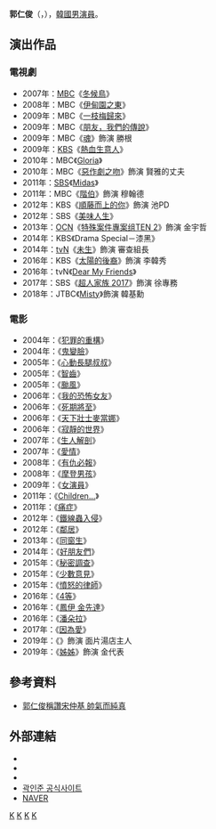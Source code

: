 {{藝人
|姓名 = 郭仁俊
|類型 = 男演員
|圖片 = 
|圖片尺寸 = 
|圖片簡介 = 
|本名 = 
|外文名 = 곽인준
|外文 = ko
|羅馬拼音 = Kwak In Joon
|英文名 =
|暱稱 =
|其他藝名 = 
|國籍 = {{KOR}}
|出生日期 = {{birth_date_and_age|1970|1|14}}
|出生地點 = {{KOR}}[[首爾特別市|首爾特別市]]
|宗教信仰 = 
|語言 = [[韓語|韓語]]
|職業 = [[演員|演員]]
|教育程度 = 安養藝術高校<br>慶星大學
|配偶  =
|出道作 = 
|出道日期 = 2004年
|代表作 = 
|活躍年代 =
|唱片公司 = 
|經紀公司 = Doremi Entertainment
|相關團體 = 
|網站 = 
}}

'''郭仁俊'''（{{lang-ko|곽인준}}，{{bd|1970年|1月14日}}），[[韓國|韓國]][[男演員|男演員]]。

== 演出作品 ==
=== 電視劇 ===
*2007年：[[文化廣播_(韓國)|MBC]]《[[冬候鳥|冬候鳥]]》
*2008年：MBC《[[伊甸園之東_(電視劇)|伊甸園之東]]》
*2009年：MBC《[[一枝梅歸來|一枝梅歸來]]》
*2009年：MBC《[[朋友，我們的傳說|朋友，我們的傳說]]》
*2009年：MBC《[[魂_(電視劇)|魂]]》飾演 勝根
*2009年：[[韓國放送公社|KBS]]《[[熱血生意人|熱血生意人]]》
*2010年：MBC《[[Gloria_(電視劇)|Gloria]]》
*2010年：MBC《[[惡作劇之吻_(韓國電視劇)|惡作劇之吻]]》飾演 賢雅的丈夫
*2011年：[[SBS_(韓國)|SBS]]《[[Midas_(電視劇)|Midas]]》
*2011年：MBC《[[階伯_(電視劇)|階伯]]》飾演 穆翰德
*2012年：KBS《[[順藤而上的你|順藤而上的你]]》飾演 池PD
*2012年：SBS《[[美味人生_(韓國電視劇)|美味人生]]》
*2013年：[[OCN|OCN]]《[[特殊案件專案组TEN#第二季|特殊案件專案组TEN 2]]》飾演 金宇哲
*2014年：KBS《Drama Special－漆黑》
*2014年：[[tvN|tvN]]《[[未生|未生]]》飾演 審查組長
*2016年：KBS《[[太陽的後裔|太陽的後裔]]》飾演 李韓秀
*2016年：tvN《[[Dear_My_Friends|Dear My Friends]]》
*2017年：SBS《[[超人家族_2017|超人家族 2017]]》飾演 徐專務
*2018年：JTBC《[[Misty|Misty]]》飾演 韓基勳

=== 電影 ===
*2004年：《[[犯罪的重構|犯罪的重構]]》
*2004年：《[[鬼變臉|鬼變臉]]》
*2005年：《[[心動長腿叔叔|心動長腿叔叔]]》
*2005年：《[[智齒_(電影)|智齒]]》
*2005年：《[[颱風_(電影)|颱風]]》
*2006年：《[[我的恐怖女友|我的恐怖女友]]》
*2006年：《[[死期將至|死期將至]]》
*2006年：《[[天下壯士麥當娜|天下壯士麥當娜]]》
*2006年：《[[寂靜的世界|寂靜的世界]]》
*2007年：《[[生人解剖|生人解剖]]》
*2007年：《[[愛情_(電影)|愛情]]》
*2008年：《[[有仇必報|有仇必報]]》
*2008年：《[[摩登男孩|摩登男孩]]》
*2009年：《[[女演員_(電影)|女演員]]》
*2011年：《[[Children...|Children...]]》
*2011年：《[[痛症|痛症]]》
*2012年：《[[鐵線蟲入侵|鐵線蟲入侵]]》
*2012年：《[[鄰居_(電影)|鄰居]]》
*2013年：《[[同窗生|同窗生]]》
*2014年：《[[好朋友們|好朋友們]]》
*2015年：《[[秘密調查|秘密調查]]》
*2015年：《[[少數意見|少數意見]]》
*2015年：《[[憤怒的律師|憤怒的律師]]》
*2016年：《[[4等|4等]]》
*2016年：《[[鳳伊_金先達|鳳伊 金先達]]》
*2016年：《[[潘朵拉_(電影)|潘朵拉]]》
*2017年：《[[因為愛_(電影)|因為愛]]》
*2019年：《{{link-ko|愉悅的音樂專輯|유열의 음악앨범}}》飾演 面片湯店主人
*2019年：《[[姊姊_(2019年電影)|姊姊]]》飾演 金代表

== 參考資料 ==
{{reflist}}
*[http://www.chinatimes.com/realtimenews/20160413003991-260404 郭仁俊稱讚宋仲基 帥氣而純真] {{Wayback|url=http://www.chinatimes.com/realtimenews/20160413003991-260404 |date=20160914162700 }}

== 外部連結 ==
* {{twitter|gwakfiction}}
* {{facebook|gwakfiction}}
* {{instagram|actorgwak}}
* [https://web.archive.org/web/20150929012336/http://www.tdtown.com/default/enterkyul/actor_kms_profile.php?sub=03 곽인준 공식사이트]
* [http://movie.naver.com/movie/bi/pi/basic.nhn?code=55859 NAVER]{{ko}}


[[Category:韓國電視演員|K]]
[[Category:韓國電影演員|K]]
[[Category:首爾特別市出身人物|K]]
[[Category:郭姓|K]]